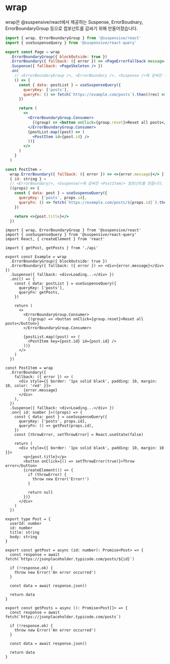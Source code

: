
# wrap

wrap은 @suspensive/react에서 제공하는 Suspense, ErrorBoudnary, ErrorBoundaryGroup 등으로 컴포넌트를 감싸기 위해 만들어졌습니다.

```jsx /wrap/
import { wrap, ErrorBoundaryGroup } from '@suspensive/react'
import { useSuspenseQuery } from '@suspensive/react-query'

export const Page = wrap
  .ErrorBoundaryGroup({ blockOutside: true })
  .ErrorBoundary({ fallback: ({ error }) => <PageErrorFallback message={error.message} /> })
  .Suspense({ fallback: <PageSkeleton /> })
  .on(
    // <ErrorBoundaryGroup />, <ErrorBoundary />, <Suspense />에 감싸진 <Page/> 컴포넌트를 만듭니다.
    () => {
      const { data: postList } = useSuspenseQuery({
        queryKey: ['posts'],
        queryFn: () => fetch(`https://example.com/posts`).then((res) => res.json()),
      })

      return (
        <>
          <ErrorBoundaryGroup.Consumer>
            {(group) => <button onClick={group.reset}>Reset all posts</button>}
          </ErrorBoundaryGroup.Consumer>
          {postList.map((post) => (
            <PostItem id={post.id} />
          ))}
        </>
      )
    }
  )

const PostItem =
  wrap.ErrorBoundary({ fallback: ({ error }) => <>{error.message}</> }).Suspense({ fallback: <PostSkeleton /> }).on <
  { id: string } >
  // <ErrorBoundary/>, <Suspense/>에 감싸진 <PostItem/> 컴포넌트를 만듭니다.
  ((props) => {
    const { data: post } = useSuspenseQuery({
      queryKey: ['posts', props.id],
      queryFn: () => fetch(`https://example.com/posts/${props.id}`).then((res) => res.json()),
    })

    return <>{post.title}</>
  })
```

<Sandpack>

```tsx Example.tsx active
import { wrap, ErrorBoundaryGroup } from '@suspensive/react'
import { useSuspenseQuery } from '@suspensive/react-query'
import React, { createElement } from 'react'

import { getPost, getPosts } from './api'

export const Example = wrap
  .ErrorBoundaryGroup({ blockOutside: true })
  .ErrorBoundary({ fallback: ({ error }) => <div>{error.message}</div> })
  .Suspense({ fallback: <div>Loading...</div> })
  .on(() => {
    const { data: postList } = useSuspenseQuery({
      queryKey: ['posts'],
      queryFn: getPosts,
    })

    return (
      <>
        <ErrorBoundaryGroup.Consumer>
          {(group) => <button onClick={group.reset}>Reset all posts</button>}
        </ErrorBoundaryGroup.Consumer>

        {postList.map((post) => (
          <PostItem key={post.id} id={post.id} />
        ))}
      </>
    )
  })

const PostItem = wrap
  .ErrorBoundary({
    fallback: ({ error }) => (
      <div style={{ border: '1px solid black', padding: 10, margin: 10, color: 'red' }}>
        {error.message}
      </div>
    ),
  })
  .Suspense({ fallback: <div>Loading...</div> })
  .on<{ id: number }>((props) => {
    const { data: post } = useSuspenseQuery({
      queryKey: ['posts', props.id],
      queryFn: () => getPost(props.id),
    })
    const [throwError, setThrowError] = React.useState(false)

    return (
      <div style={{ border: '1px solid black', padding: 10, margin: 10 }}>
        <p>{post.title}</p>
        <button onClick={() => setThrowError(true)}>Throw error</button>
        {createElement(() => {
          if (throwError) {
            throw new Error('Error!')
          }

          return null
        })}
      </div>
    )
  })
```

```tsx api.ts
export type Post = {
  userId: number
  id: number
  title: string
  body: string
}

export const getPost = async (id: number): Promise<Post> => {
  const response = await fetch(`https://jsonplaceholder.typicode.com/posts/${id}`)

  if (!response.ok) {
    throw new Error('An error occurred')
  }

  const data = await response.json()

  return data
}

export const getPosts = async (): Promise<Post[]> => {
  const response = await fetch(`https://jsonplaceholder.typicode.com/posts`)

  if (!response.ok) {
    throw new Error('An error occurred')
  }

  const data = await response.json()

  return data
}
```

</Sandpack>
